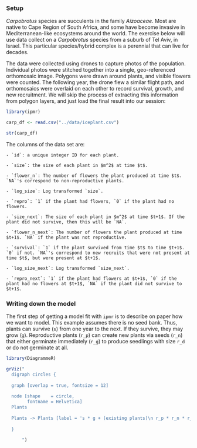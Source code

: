 ### Setup

*Carpobrotus* species are succulents in the family *Aizoaceae*. Most are native to Cape Region of South Africa, and some have become invasive in Mediterranean-like ecosystems around the world. The exercise below will use data collect on a *Carpobrotus* species from a suburb of Tel Aviv, in Israel. This particular species/hybrid complex is a perennial that can live for decades.

The data were collected using drones to capture photos of the population. Individual photos were stitched together into a single, geo-referenced orthomosaic image. Polygons were drawn around plants, and visible flowers were counted. The following year, the drone flew a similar flight path, and orthomosaics were overlaid on each other to record survival, growth, and new recruitment. We will skip the process of extracting this information from polygon layers, and just load the final result into our session:


```r
library(ipmr)

carp_df <- read.csv("../data/iceplant.csv")

str(carp_df)

```

The columns of the data set are:

    - `id`: a unique integer ID for each plant.
    
    - `size`: the size of each plant in $m^2$ at time $t$.
    
    - `flower_n`: The number of flowers the plant produced at time $t$. `NA`'s correspond to non-reproductive plants.
    
    - `log_size`: Log transformed `size`.
    
    - `repro`: `1` if the plant had flowers, `0` if the plant had no flowers.
    
    - `size_next`: The size of each plant in $m^2$ at time $t+1$. If the plant did not survive, then this will be `NA`.
    
    - `flower_n_next`: The number of flowers the plant produced at time $t+1$. `NA` if the plant was not reproductive.
    
    - `survival`: `1` if the plant survived from time $t$ to time $t+1$. `0` if not. `NA`'s correspond to new recruits that were not present at time $t$, but were present at $t+1$.
    
    - `log_size_next`: Log transformed `size_next`.
    
    - `repro_next`: `1` if the plant had flowers at $t+1$, `0` if the plant had no flowers at $t+1$, `NA` if the plant did not survive to $t+1$.
    
### Writing down the model

The first step of getting a model fit with `ipmr` is to describe on paper how we want to model. This example assumes there is no seed bank. Thus, plants can survive (`s`) from one year to the next. If they survive, they may grow (`g`). Reproductive plants (`r_p`) can create new plants via seeds (`r_n`) that either germinate immediately (`r_g`) to produce seedlings with size `r_d` or do not germinate at all. 


```r

library(DiagrammeR)

grViz("
  digraph circles {
  
  graph [overlap = true, fontsize = 12]
  
  node [shape    = circle,
        fontname = Helvetica]
  Plants
  
  Plants -> Plants [label = 's * g + (existing plants)\n r_p * r_n * r_d * r_g (new recruits)']
    
  }    
        
      ")


```
    
    